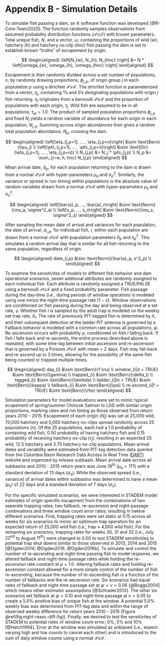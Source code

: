 # Appendix B - Simulation Details {#append2}

To simulate fish passing a dam, an $\mathbb{R}$ software function was developed [@R-Core-Team2020]. The function randomly samples observations from assumed probability distribution functions ($\mathcal{PDF}$) with known parameters. Total unique fish, $N$, and a vector, $\omega$, containing the proportions of wild ($w$), hatchery ($h$) and hatchery no-clip ($hnc$) fish passing the dam is set to establish known "truths" of escapement by origin.

$$
\begin{aligned}
\left[N_{w}, N_{h}, N_{hnc} \right] &= N * \left[\omega_{w}, \omega_{h}, \omega_{hnc} \right]
\end{aligned}
$$

Escapement is then randomly divided across a set number of populations, $n$, by randomly drawing proportions, $\phi_{j,p}$, of origin group $j$ in each poplulation $p$ using a dirichlet $\mathcal{PDF}$. The dirichlet function is parameterized from a vector, $\eta_j$, containing 1's and 0's designating populations with origin $j$ fish returning. $\eta_j$ originates from a bernoulli $\mathcal{PDF}$ and the proportion of populations with each origin, $\tau_j$. Wild fish are assumed to be in all populations; $\tau_w = 1.0$. The product of sampled population proportions $\phi_{j,p}$ and fixed $N_j$ yields a random variable of abundance for each origin in each population, $N_{j,p}$. Summing across origin abundances then gives a random total population abundance, $N_p$, crossing the dam.

$$
\begin{aligned}
  \left[\eta_{j,p=1},  ... , \eta_{j,p=n}\right] &\sim \text{Bern}(\tau_j) \\
  \left[\phi_{j,p=1},  ... , \phi_{j,p=n}\right] &\sim \text{Dir}(\eta_{j,p=1},  ... , \eta_{j,p=n}) \\
  N_{j,p} &= N_j * \phi_{j,p} \\
  N_p &= \sum_{j=w, h, hnc} N_{j,p}
\end{aligned}
$$

Mean arrival date, $\bar{a}_p$, for each population returning to the dam is drawn from a normal $\mathcal{PDF}$ with hyper-parameters $\mu_a$ and $\sigma^2_a$. Similarly, the variance or spread in run-timing within populations is the absolute value of random variables drawn from a normal $\mathcal{PDF}$ with hyper-parameters $\mu_s$ and $\sigma^2_s$.

$$
\begin{aligned}
 \left[\bar{a}_p, ..., \bar{a}_n\right] &\sim \text{Norm}(\mu_a, \sigma^2_a) \\
 \left[s_p, ..., s_n\right] &\sim \text{Norm}(\mu_s, \sigma^2_s)
\end{aligned}
$$

After sampling the mean date of arrival and variances for each population, the date of arrival, $a_{i,p}$, for individual fish, $i$, within each population are drawn from a normal $\mathcal{PDF}$ with population parameters $\bar{a}_p$ and $s^2_p$. This simulates a random arrival day that is similar for all fish returning to the same population, regardless of origin.

$$
\begin{aligned}
 date_{i,p} &\sim \text{Norm}(\bar{a}_p, s^2_p) \\
\end{aligned}
$$

To examine the sensitivites of models to different fish behavior and dam operational scenarios, seven addtional attributes are randomly assigned to each individual fish. Each attribute is randomly assigned a TRUE/FALSE using a bernoulli $\mathcal{PDF}$ and a fixed probability parameter. Fish passage during the day-time (i.e., during periods of window operation) is modeled using one minus the night-time passage rate ($1 - \nu$). Window observations are conditioned on fish passing during the day and being observed at a set rate, $\gamma$. Whether fish $i$ is sampled by the adult trap is modeled on the weekly set trap rate, $\delta_t$. The rate of previously PIT-tagged fish is determined by $\lambda$, and their subsequent detection at the ladder PIT antenna is governed by $\kappa$. Fallback behavior is modeled with a common rate across all populations, $\psi$. Re-ascension occurs with probability $\rho$, conditioned on fish $i$ falling back. If fish $i$ falls back and re-ascends, the entire process described above is repeated, with some time-lag between initial ascension and re-ascension that is governed by a Poisson $\mathcal{PDF}$ with mean = 2 days. Fish may fall-back and re-ascend up to 3 times, allowing for the possibility of the same fish being counted or trapped multiple times.

$$
\begin{aligned}
  day_{i} &\sim \text{Bern}(1-\nu) \\
  window_{i|d = TRUE} &\sim \text{Bern}(\gamma) \\
  trapped_{i} &\sim \text{Bern}(\delta_t) \\
  tagged_{i} &\sim \text{Bern}(\lambda) \\
  ladder_{i|m = TRUE} &\sim \text{Bern}(\kappa) \\  
  fallback_{i} &\sim \text{Bern}(\psi) \\
  re-ascend_{i|f = TRUE} &\sim \text{Bern}(\rho)
\end{aligned}
$$

Simulation parameters for model evaluations were set to mimic typical ecapement of spring/summer Chinook Salmon to LGD with similar origin proportions, marking rates and run timing as those observed from return years 2010 - 2015. Escapement of each origin ($N_j$) was set at 25,000 wild, 70,000 hatchery and 5,000 hatchery no-clips spread randomly across 25 populations ($n$). Of the 25 populations, each had a 1.0 probability of containing wild fish, 0.50 probability of having hatchery fish and 0.15 probability of receiving hatchery no-clip ($\tau_j$); resulting in an expected 25 wild, 12.5 hatchery and 3.75 hatchery no-clip populations. Mean arrival dates and variability were estimated from PIT-tag detection data queried from the Columbia Basin Research Data Access in Real Time ([DART](http://www.cbr.washington.edu/dart/query/pit_adult_window)) website and organized by release subbasin. Mean arrival date across all subbasins and 2010 - 2015 return years was June $19^{th}$ ($\mu_a = 171$) with a standard deviation of 13 days ($\sigma_a$). While the observed spread (i.e., variance) of arrival dates within subbasins was determined to have a mean ($\mu_s$) of 22 days and a standard deviation of 7 days ($\sigma_s$).

For the specific simulated scenarios, we were interested in STADEM model estimates of origin specific escapment from the combinations of two seperate trapping rates, two fallback, re-ascension and night-passage combinations and three window count error rates; resulting in twelve different scenarios. First, trapping rates were set static at 0.15 across all weeks for six scenarios to mimic an optimium trap operation for an expected return of 25,000 wild fish (i.e., trap $\approx$ 4,000 wild fish). For the remaining six scenarios, trapping rates for weeks 30, 31 and 32 (i.e., July $22^{nd}$ to August $11^{th}$) were changed to 0.00 to test STADEM sensitivities to potential trap shut downs similar to those observed in 2013, 2014 and 2015 [@Ogden2014; @Ogden2016; @Ogden2016b]. To simulate and control the number of re-ascending and night-time passing fish to model response, we altered fallback and night-time passage rates while holding the re-ascension rate constant at $\rho = 1.0$. Altering fallback rates and holding re-ascension constant allowed for a more simple control of the number of fish re-ascending; because the number of re-ascending fish is a function of the number of fallbacks and the re-ascension rate. Six scenarios had equal rates of fallback and night-time passage set at $\psi = \nu = 0.06$ [@Boggs2004] which means other estimator assumptions [@Schrader2013]. The other six scenarios set fallback at $\psi = 0.10$ and night-time passage at $\nu = 0.05$ to create a 5.0% positive bias of unique fish at the window. A potential 5.0% weekly bias was determined from PIT-tag data and within the range of observed weekly difference for return years 2010 - 2015 (Figure \@ref(fig:night-reasc-diff-fig)). Finally, we desired to test the sensitivites of STADEM to potential rates of window count error; 0%, 5% and 10% [@Hatch1994]. Error at the window was simulated as unbiased (i.e., expect varying high and low counts to cancel each other) and is introduced to the sum of daily window counts using a normal $\mathcal{PDF}$.
